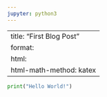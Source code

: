```yaml
---
jupyter: python3
---
```


---
title: "First Blog Post"
format:
  html:
    html-math-method: katex
---

```python
print("Hello World!")
```

